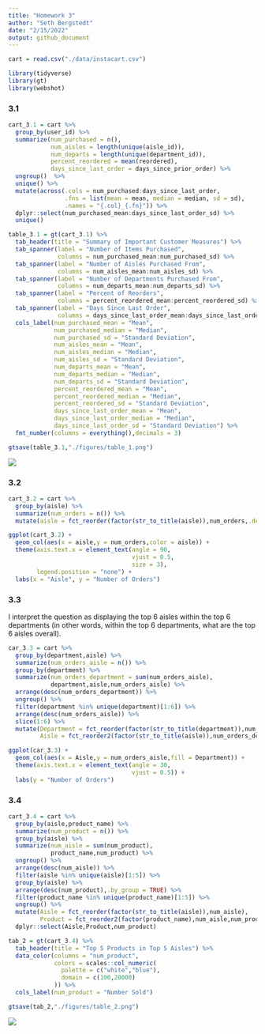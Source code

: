 ```yaml
---
title: "Homework 3"
author: "Seth Bergstedt"
date: "2/15/2022"
output: github_document
---
```


```r
cart = read.csv("./data/instacart.csv")

library(tidyverse)
library(gt)
library(webshot)
```

### 3.1

```r
cart_3.1 = cart %>%
  group_by(user_id) %>%
  summarize(num_purchased = n(),
            num_aisles = length(unique(aisle_id)),
            num_departs = length(unique(department_id)),
            percent_reordered = mean(reordered),
            days_since_last_order = days_since_prior_order) %>%
  ungroup()  %>%
  unique() %>%
  mutate(across(.cols = num_purchased:days_since_last_order,
                .fns = list(mean = mean, median = median, sd = sd),
                .names = "{.col}_{.fn}")) %>%
  dplyr::select(num_purchased_mean:days_since_last_order_sd) %>%
  unique()

table_3.1 = gt(cart_3.1) %>%
  tab_header(title = "Summary of Important Customer Measures") %>%
  tab_spanner(label = "Number of Items Purchased",
              columns = num_purchased_mean:num_purchased_sd) %>%
  tab_spanner(label = "Number of Aisles Purchased From",
              columns = num_aisles_mean:num_aisles_sd) %>%
  tab_spanner(label = "Number of Departments Purchased From",
              columns = num_departs_mean:num_departs_sd) %>%
  tab_spanner(label = "Percent of Reorders",
              columns = percent_reordered_mean:percent_reordered_sd) %>%
  tab_spanner(label = "Days Since Last Order",
              columns = days_since_last_order_mean:days_since_last_order_sd) %>%
  cols_label(num_purchased_mean = "Mean",
             num_purchased_median = "Median",
             num_purchased_sd = "Standard Deviation",
             num_aisles_mean = "Mean",
             num_aisles_median = "Median",
             num_aisles_sd = "Standard Deviation",
             num_departs_mean = "Mean",
             num_departs_median = "Median",
             num_departs_sd = "Standard Deviation",
             percent_reordered_mean = "Mean",
             percent_reordered_median = "Median",
             percent_reordered_sd = "Standard Deviation",
             days_since_last_order_mean = "Mean",
             days_since_last_order_median = "Median",
             days_since_last_order_sd = "Standard Deviation") %>%
  fmt_number(columns = everything(),decimals = 3)

gtsave(table_3.1,"./figures/table_1.png")
```

![](./figures/table_1.png)

### 3.2

```r
cart_3.2 = cart %>%
  group_by(aisle) %>%
  summarize(num_orders = n()) %>%
  mutate(aisle = fct_reorder(factor(str_to_title(aisle)),num_orders,.desc = TRUE))

ggplot(cart_3.2) +
  geom_col(aes(x = aisle,y = num_orders,color = aisle)) + 
  theme(axis.text.x = element_text(angle = 90,
                                   vjust = 0.5,
                                   size = 3),
        legend.position = "none") + 
  labs(x = "Aisle", y = "Number of Orders")
```

### 3.3

I interpret the question as displaying the top 6 aisles within the top 6 departments (in other words, within the top 6 departments, what are the top 6 aisles overall).

```r
car_3.3 = cart %>%
  group_by(department,aisle) %>%
  summarize(num_orders_aisle = n()) %>%
  group_by(department) %>%
  summarize(num_orders_department = sum(num_orders_aisle),
            department,aisle,num_orders_aisle) %>%
  arrange(desc(num_orders_department)) %>%
  ungroup() %>%
  filter(department %in% unique(department)[1:6]) %>%
  arrange(desc(num_orders_aisle)) %>%
  slice(1:6) %>%
  mutate(Department = fct_reorder(factor(str_to_title(department)),num_orders_department),
         Aisle = fct_reorder2(factor(str_to_title(aisle)),num_orders_department,num_orders_aisle))

ggplot(car_3.3) + 
  geom_col(aes(x = Aisle,y = num_orders_aisle,fill = Department)) +
  theme(axis.text.x = element_text(angle = 30,
                                   vjust = 0.5)) + 
  labs(y = "Number of Orders")
```

### 3.4

```r
cart_3.4 = cart %>%
  group_by(aisle,product_name) %>%
  summarize(num_product = n()) %>%
  group_by(aisle) %>%
  summarize(num_aisle = sum(num_product),
            product_name,num_product) %>%
  ungroup() %>%
  arrange(desc(num_aisle)) %>%
  filter(aisle %in% unique(aisle)[1:5]) %>%
  group_by(aisle) %>%
  arrange(desc(num_product),.by_group = TRUE) %>%
  filter(product_name %in% unique(product_name)[1:5]) %>%
  ungroup() %>%
  mutate(Aisle = fct_reorder(factor(str_to_title(aisle)),num_aisle),
         Product = fct_reorder2(factor(product_name),num_aisle,num_product)) %>%
  dplyr::select(Aisle,Product,num_product)

tab_2 = gt(cart_3.4) %>%
  tab_header(title = "Top 5 Products in Top 5 Aisles") %>%
  data_color(columns = "num_product",
             colors = scales::col_numeric(
               palette = c("white","blue"),
               domain = c(100,20000)
             )) %>%
  cols_label(num_product = "Number Sold") 

gtsave(tab_2,"./figures/table_2.png")
```

![](./figures/table_2.png)
